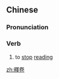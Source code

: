 {{also|释卷}}
==Chinese==
{{zh-forms|s=释卷}}

===Pronunciation===
{{zh-pron
|m=shìjuàn
|cat=v
}}

===Verb===
{{zh-verb}}

# to [[stop]] [[reading]]

[[zh:釋卷]]